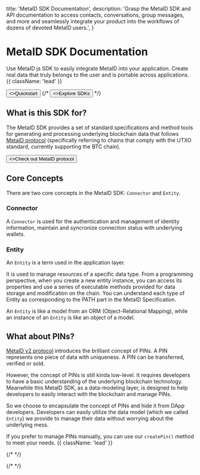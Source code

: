 
  title: 'MetaID SDK Documentation',
  description:
    'Grasp the MetaID SDK and API documentation to access contacts, conversations, group messages, and more and seamlessly integrate your product into the workflows of dozens of devoted MetaID users.',
}

<HeroPattern />

# MetaID SDK Documentation

Use MetaID js SDK to easily integrate MetaID into your application. Create real data that truly belongs to the user and is portable across applications. {{ className: 'lead' }}

<div className="not-prose mb-16 mt-6 flex gap-3">
  <Button href="/quickstart" arrow="right">
    <>Quickstart</>
  </Button>
  {/* <Button href="/sdks" variant="outline">
    <>Explore SDKs</>
  </Button> */}
</div>

## What is this SDK for?

The MetaID SDK provides a set of standard specifications and method tools for generating and processing underlying blockchain data that follows [MetaID protocol](https://docs.metaid.io/) (specifically referring to chains that comply with the UTXO standard, currently supporting the BTC chain).

<div className="not-prose">
  <Button
    href="https://docs.metaid.io/"
    variant="text"
    arrow="right"
    target="_blank"
  >
    <>Check out MetaID protocol</>
  </Button>
</div>

## Core Concepts

There are two core concepts in the MetaID SDK: `Connector` and `Entity`.

### Connector

A `Connector` is used for the authentication and management of identity information, maintain and syncronize connection status with underlying wallets.

### Entity

An `Entity` is a term used in the application layer.

It is used to manage resources of a specific data type. From a programming perspective, when you create a new entity instance, you can access its properties and use a series of executable methods provided for data storage and modification on the chain. You can understand each type of Entity as corresponding to the PATH part in the MetaID Specification.

An `Entity` is like a model from an ORM (Object-Relational Mapping), while an instance of an `Entity` is like an object of a model.

## What about PINs?

[MetaID v2 protocol](https://docs.metaid.io/) introduces the brilliant concept of PINs. A PIN represents one piece of data with uniqueness. A PIN can be transferred, verified or sold.

However, the concept of PINs is still kinda low-level. It requires developers to have a basic understanding of the underlying blockchain technology. Meanwhile this MetaID SDK, as a data-modeling layer, is designed to help developers to easily interact with the blockchain and manage PINs.

So we choose to encapsulate the concept of PINs and hide it from DApp developers. Developers can easily utilize the data model (which we called `Entity`) we provide to manage their data without worrying about the underlying mess.

If you prefer to manage PINs manually, you can use our `createPin()` method to meet your needs. {{ className: 'lead' }}

{/* <Guides /> */}

{/* <Resources /> */}
